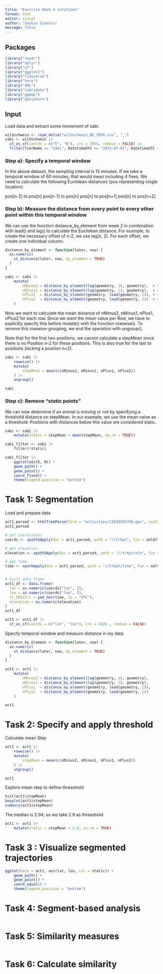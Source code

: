 ```yaml
---
title: "Exercise Week 4 solutions"
format: html
editor: visual
author: "Saskia Gianola"
message: false
---
```


## Packages

```r
library("readr")
library("dplyr")
library("sf")
library("ggplot2")
library("tidyverse")
library("here")
library("XML")
library("lubridate")
library("ggmap")
library("geosphere")
```

## Input

Load data and extract some movement of sabi. 

```r
wildschwein <- read_delim("wildschwein_BE_2056.csv", ",")
sabi <- wildschwein |>
  st_as_sf(coords = c("E", "N"), crs = 2056, remove = FALSE) |>
  filter(TierName == "Sabi", DatetimeUTC >= "2015-07-01", DatetimeUTC < "2015-07-03")
```

### Step a): Specify a temporal window

In the above dataset, the sampling interval is 15 minutes. If we take a temporal window of 60 minutes, that would mean including 4 fixes. We need to calculate the following Euclidean distances (pos representing single location):

pos[n-2] to pos[n]
pos[n-1] to pos[n]
pos[n] to pos[n+1]
pos[n] to pos[n+2]

### Step b): Measure the distance from every point to every other point within this temporal window

We can use the function distance_by_element from week 2 in combination with lead() and lag() to calculate the Euclidean distance. For example, to create the necessary offset of n-2, we use lag(x, 2). For each offset, we create one individual column.

```r
distance_by_element <- function(later, now) {
  as.numeric(
    st_distance(later, now, by_element = TRUE)
  )
}

sabi <- sabi |>
    mutate(
        nMinus2 = distance_by_element(lag(geometry, 2), geometry),  # distance to pos -30 minutes
        nMinus1 = distance_by_element(lag(geometry, 1), geometry),  # distance to pos -15 minutes
        nPlus1  = distance_by_element(geometry, lead(geometry, 1)), # distance to pos +15 mintues
        nPlus2  = distance_by_element(geometry, lead(geometry, 2))  # distance to pos +30 minutes
    )
```
Now we want to calculate the mean distance of nMinus2, nMinus1, nPlus1, nPlus2 for each row. Since we want the mean value per Row, we have to explicitly specify this before mutate() with the function rowwise(). To remove this rowwise-grouping, we end the operation with ungroup().

Note that for the first two positions, we cannot calculate a stepMean since there is no Position n-2 for these positions. This is also true for the last to positions (lacking a position n+2).

```r
sabi <- sabi |>
    rowwise() |>
    mutate(
        stepMean = mean(c(nMinus2, nMinus1, nPlus1, nPlus2))
    ) |>
    ungroup()

sabi
```
### Step c): Remove “static points”

We can now determine if an animal is moving or not by specifying a threshold distance on stepMean. In our example, we use the mean value as a threshold: Positions with distances below this value are considered static.

```r
sabi <- sabi |>
    mutate(static = stepMean < mean(stepMean, na.rm = TRUE))

sabi_filter <- sabi |>
    filter(!static)

sabi_filter |>
    ggplot(aes(E, N)) +
    geom_path() +
    geom_point() +
    coord_fixed() +
    theme(legend.position = "bottom")
```

# Task 1: Segmentation
Load and prepare data
```r
act1_parsed <- htmlTreeParse(file = "activities/11034695746.gpx", useInternalNodes = TRUE)
act1_parsed

# get coordinates
coords <- xpathSApply(doc = act1_parsed, path = "//trkpt", fun = xmlAttrs)

# get elevation
elevation <- xpathSApply(doc = act1_parsed, path = "//trkpt/ele", fun = xmlValue)

# get time
time <- xpathApply(doc = act1_parsed, path = "//trkpt/time", fun = xmlValue)


# built data frame
act1_df <- data.frame(
  lat = as.numeric(coords["lat", ]),
  lon = as.numeric(coords["lon", ]),
  ts_POSIXct = ymd_hms(time, tz = "UTC"),
  elevation = as.numeric(elevation)
)
act1_df

act1 <- act1_df |> 
  st_as_sf(coords = c("lat", "lon"), crs = 4326 , remove = FALSE)

```

Specify temporal window and measure distance in my data

```r
distance_by_element <- function(later, now) {
  as.numeric(
    st_distance(later, now, by_element = TRUE)
  )
}

act1 <- act1 |>
    mutate(
        nMinus2 = distance_by_element(lag(geometry, 2), geometry),  
        nMinus1 = distance_by_element(lag(geometry, 1), geometry),  
        nPlus1  = distance_by_element(geometry, lead(geometry, 1)), 
        nPlus2  = distance_by_element(geometry, lead(geometry, 2))  
    )

act1
```


# Task 2: Specify and apply threshold 
Calculate mean Step

```r
act1 <- act1 |>
    rowwise() |>
    mutate(
        stepMean = mean(c(nMinus2, nMinus1, nPlus1, nPlus2))
    ) |>
    ungroup()

act1
```
Explore mean step to define threashold

```r
hist(act1$stepMean)
boxplot(act1$stepMean)
summary(act1$stepMean)
```
The median is 2.94, so we take 2.9 as threashold

```r
act1 <- act1 |>
    mutate(static = stepMean < 2.9, na.rm = TRUE)
```


# Task 3 : Visualize segmented trajectories



```r
ggplot(data = act1, aes(lat, lon, col = static)) +
    geom_path() +
    geom_point() +
    coord_equal() +
    theme(legend.position = "bottom")

```

# Task 4: Segment-based analysis



```r

```

# Task 5: Similarity measures



```r

```

# Task 6: Calculate similarity



```r

```

